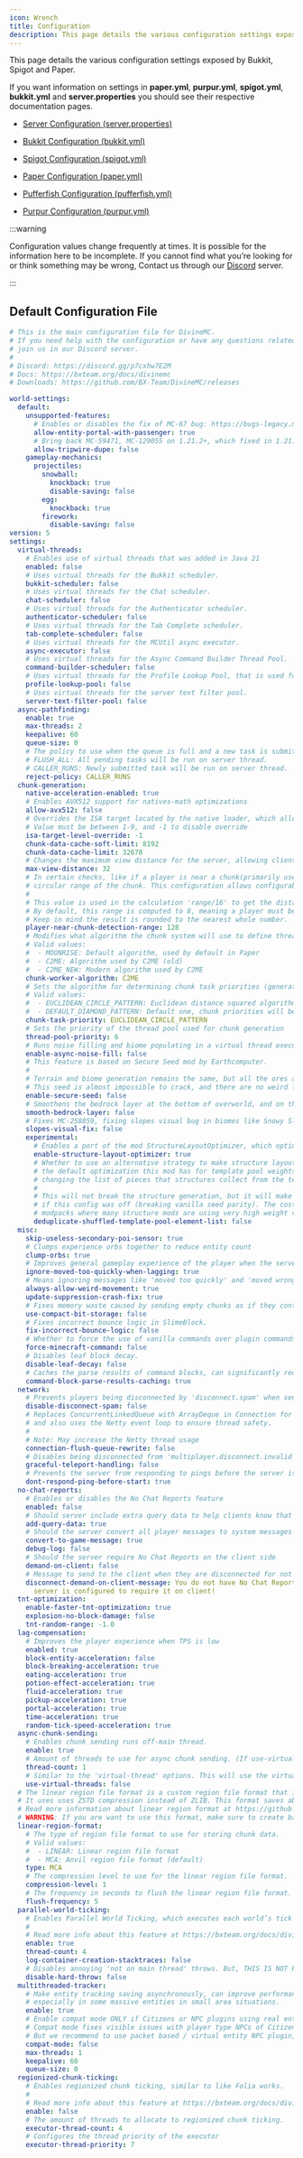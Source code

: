 ```yaml
---
icon: Wrench
title: Configuration
description: This page details the various configuration settings exposed by Bukkit, Spigot and Paper.
---
```


This page details the various configuration settings exposed by Bukkit, Spigot and Paper.

If you want information on settings in **paper.yml**, **purpur.yml**, **spigot.yml**, **bukkit.yml** and **server.properties** you should see their respective documentation pages.

- [Server Configuration (server.properties)](https://minecraft.wiki/w/Server.properties)

- [Bukkit Configuration (bukkit.yml)](https://bukkit.fandom.com/wiki/Bukkit.yml)

- [Spigot Configuration (spigot.yml)](https://www.spigotmc.org/wiki/spigot-configuration)

- [Paper Configuration (paper.yml)](https://docs.papermc.io/paper/reference/paper-global-configuration)

- [Pufferfish Configuration (pufferfish.yml)](https://docs.pufferfish.host/setup/pufferfish-fork-configuration)

- [Purpur Configuration (purpur.yml)](https://purpurmc.org/docs/purpur/configuration)

:::warning

Configuration values change frequently at times. It is possible for the information here to be incomplete. If you cannot find what you’re looking for or think something may be wrong, Contact us through our [Discord](https://discord.gg/p7cxhw7E2M) server.

:::

## Default Configuration File
```yml
# This is the main configuration file for DivineMC.
# If you need help with the configuration or have any questions related to DivineMC,
# join us in our Discord server.
# 
# Discord: https://discord.gg/p7cxhw7E2M
# Docs: https://bxteam.org/docs/divinemc
# Downloads: https://github.com/BX-Team/DivineMC/releases

world-settings:
  default:
    unsupported-features:
      # Enables or disables the fix of MC-67 bug: https://bugs-legacy.mojang.com/browse/MC-67
      allow-entity-portal-with-passenger: true
      # Bring back MC-59471, MC-129055 on 1.21.2+, which fixed in 1.21.2 snapshots 24w33a and 24w36a
      allow-tripwire-dupe: false
    gameplay-mechanics:
      projectiles:
        snowball:
          knockback: true
          disable-saving: false
        egg:
          knockback: true
        firework:
          disable-saving: false
version: 5
settings:
  virtual-threads:
    # Enables use of virtual threads that was added in Java 21
    enabled: false
    # Uses virtual threads for the Bukkit scheduler.
    bukkit-scheduler: false
    # Uses virtual threads for the Chat scheduler.
    chat-scheduler: false
    # Uses virtual threads for the Authenticator scheduler.
    authenticator-scheduler: false
    # Uses virtual threads for the Tab Complete scheduler.
    tab-complete-scheduler: false
    # Uses virtual threads for the MCUtil async executor.
    async-executor: false
    # Uses virtual threads for the Async Command Builder Thread Pool.
    command-builder-scheduler: false
    # Uses virtual threads for the Profile Lookup Pool, that is used for fetching player profiles.
    profile-lookup-pool: false
    # Uses virtual threads for the server text filter pool.
    server-text-filter-pool: false
  async-pathfinding:
    enable: true
    max-threads: 2
    keepalive: 60
    queue-size: 0
    # The policy to use when the queue is full and a new task is submitted.
    # FLUSH_ALL: All pending tasks will be run on server thread.
    # CALLER_RUNS: Newly submitted task will be run on server thread.
    reject-policy: CALLER_RUNS
  chunk-generation:
    native-acceleration-enabled: true
    # Enables AVX512 support for natives-math optimizations
    allow-avx512: false
    # Overrides the ISA target located by the native loader, which allows forcing AVX512 (must be a value between 6-9 for AVX512 support).
    # Value must be between 1-9, and -1 to disable override
    isa-target-level-override: -1
    chunk-data-cache-soft-limit: 8192
    chunk-data-cache-limit: 32678
    # Changes the maximum view distance for the server, allowing clients to have render distances higher than 32
    max-view-distance: 32
    # In certain checks, like if a player is near a chunk(primarily used for spawning), it checks if the player is within a certain
    # circular range of the chunk. This configuration allows configurability of the distance(in blocks) the player must be to pass the check.
    # 
    # This value is used in the calculation 'range/16' to get the distance in chunks any player must be to allow the check to pass.
    # By default, this range is computed to 8, meaning a player must be within an 8 chunk radius of a chunk position to pass.
    # Keep in mind the result is rounded to the nearest whole number.
    player-near-chunk-detection-range: 128
    # Modifies what algorithm the chunk system will use to define thread counts.
    # Valid values:
    #  - MOONRISE: Default algorithm, used by default in Paper
    #  - C2ME: Algorithm used by C2ME (old)
    #  - C2ME_NEW: Modern algorithm used by C2ME
    chunk-worker-algorithm: C2ME
    # Sets the algorithm for determining chunk task priorities (generation, loading and etc.).
    # Valid values:
    #  - EUCLIDEAN_CIRCLE_PATTERN: Euclidean distance squared algorithm, chunk priorities will be ordered in a circle pattern
    #  - DEFAULT_DIAMOND_PATTERN: Default one, chunk priorities will be ordered in a diamond pattern
    chunk-task-priority: EUCLIDEAN_CIRCLE_PATTERN
    # Sets the priority of the thread pool used for chunk generation
    thread-pool-priority: 6
    # Runs noise filling and biome populating in a virtual thread executor. If disabled, it will run sync.
    enable-async-noise-fill: false
    # This feature is based on Secure Seed mod by Earthcomputer.
    # 
    # Terrain and biome generation remains the same, but all the ores and structures are generated with 1024-bit seed, instead of the usual 64-bit seed.
    # This seed is almost impossible to crack, and there are no weird links between structures.
    enable-secure-seed: false
    # Smoothens the bedrock layer at the bottom of overworld, and on the top of nether during the world generation.
    smooth-bedrock-layer: false
    # Fixes MC-258859, fixing slopes visual bug in biomes like Snowy Slopes, Frozen Peaks, Jagged Peaks, and including Terralith.
    slopes-visual-fix: false
    experimental:
      # Enables a port of the mod StructureLayoutOptimizer, which optimizes general Jigsaw structure generation
      enable-structure-layout-optimizer: true
      # Whether to use an alternative strategy to make structure layouts generate slightly even faster than
      # the default optimization this mod has for template pool weights. This alternative strategy works by
      # changing the list of pieces that structures collect from the template pool to not have duplicate entries.
      # 
      # This will not break the structure generation, but it will make the structure layout different than
      # if this config was off (breaking vanilla seed parity). The cost of speed may be worth it in large
      # modpacks where many structure mods are using very high weight values in their template pools.
      deduplicate-shuffled-template-pool-element-list: false
  misc:
    skip-useless-secondary-poi-sensor: true
    # Clumps experience orbs together to reduce entity count
    clump-orbs: true
    # Improves general gameplay experience of the player when the server is lagging, as they won't get lagged back (message 'moved too quickly')
    ignore-moved-too-quickly-when-lagging: true
    # Means ignoring messages like 'moved too quickly' and 'moved wrongly'
    always-allow-weird-movement: true
    update-suppression-crash-fix: true
    # Fixes memory waste caused by sending empty chunks as if they contain blocks. Can significantly reduce memory usage.
    use-compact-bit-storage: false
    # Fixes incorrect bounce logic in SlimeBlock.
    fix-incorrect-bounce-logic: false
    # Whether to force the use of vanilla commands over plugin commands.
    force-minecraft-command: false
    # Disables leaf block decay.
    disable-leaf-decay: false
    # Caches the parse results of command blocks, can significantly reduce performance impact.
    command-block-parse-results-caching: true
  network:
    # Prevents players being disconnected by 'disconnect.spam' when sending too many chat packets
    disable-disconnect-spam: false
    # Replaces ConcurrentLinkedQueue with ArrayDeque in Connection for better performance
    # and also uses the Netty event loop to ensure thread safety.
    # 
    # Note: May increase the Netty thread usage
    connection-flush-queue-rewrite: false
    # Disables being disconnected from 'multiplayer.disconnect.invalid_player_movement' (also declines the packet handling).
    graceful-teleport-handling: false
    # Prevents the server from responding to pings before the server is fully booted.
    dont-respond-ping-before-start: true
  no-chat-reports:
    # Enables or disables the No Chat Reports feature
    enabled: false
    # Should server include extra query data to help clients know that your server is secure
    add-query-data: true
    # Should the server convert all player messages to system messages
    convert-to-game-message: true
    debug-log: false
    # Should the server require No Chat Reports on the client side
    demand-on-client: false
    # Message to send to the client when they are disconnected for not having No Chat Reports
    disconnect-demand-on-client-message: You do not have No Chat Reports, and this
      server is configured to require it on client!
  tnt-optimization:
    enable-faster-tnt-optimization: true
    explosion-no-block-damage: false
    tnt-random-range: -1.0
  lag-compensation:
    # Improves the player experience when TPS is low
    enabled: true
    block-entity-acceleration: false
    block-breaking-acceleration: true
    eating-acceleration: true
    potion-effect-acceleration: true
    fluid-acceleration: true
    pickup-acceleration: true
    portal-acceleration: true
    time-acceleration: true
    random-tick-speed-acceleration: true
  async-chunk-sending:
    # Enables chunk sending runs off-main thread.
    enable: true
    # Amount of threads to use for async chunk sending. (If use-virtual-threads is enabled, this will be ignored)
    thread-count: 1
    # Similar to the 'virtual-thread' options. This will use the virtual thread executor for chunk sending.
    use-virtual-threads: false
  # The linear region file format is a custom region file format that is designed to be more efficient than the MCA format.
  # It uses uses ZSTD compression instead of ZLIB. This format saves about 50% of disk space.
  # Read more information about linear region format at https://github.com/xymb-endcrystalme/LinearRegionFileFormatTools
  # WARNING: If you are want to use this format, make sure to create backup of your world before switching to it, there is potential risk to lose chunk data.
  linear-region-format:
    # The type of region file format to use for storing chunk data.
    # Valid values:
    #  - LINEAR: Linear region file format
    #  - MCA: Anvil region file format (default)
    type: MCA
    # The compression level to use for the linear region file format.
    compression-level: 1
    # The frequency in seconds to flush the linear region file format.
    flush-frequency: 5
  parallel-world-ticking:
    # Enables Parallel World Ticking, which executes each world’s tick in a separate thread while ensuring that all worlds complete their tick before the next cycle begins.
    # 
    # Read more info about this feature at https://bxteam.org/docs/divinemc/features/parallel-world-ticking
    enable: true
    thread-count: 4
    log-container-creation-stacktraces: false
    # Disables annoying 'not on main thread' throws. But, THIS IS NOT RECOMMENDED because you SHOULD FIX THE ISSUES THEMSELVES instead of RISKING DATA CORRUPTION! If you lose something, take the blame on yourself.
    disable-hard-throw: false
  multithreaded-tracker:
    # Make entity tracking saving asynchronously, can improve performance significantly,
    # especially in some massive entities in small area situations.
    enable: true
    # Enable compat mode ONLY if Citizens or NPC plugins using real entity has installed.
    # Compat mode fixes visible issues with player type NPCs of Citizens.
    # But we recommend to use packet based / virtual entity NPC plugin, e.g. ZNPC Plus, Adyeshach, Fancy NPC and etc.
    compat-mode: false
    max-threads: 1
    keepalive: 60
    queue-size: 0
  regionized-chunk-ticking:
    # Enables regionized chunk ticking, similar to like Folia works.
    # 
    # Read more info about this feature at https://bxteam.org/docs/divinemc/features/regionized-chunk-ticking
    enable: false
    # The amount of threads to allocate to regionized chunk ticking.
    executor-thread-count: 4
    # Configures the thread priority of the executor
    executor-thread-priority: 7
```
